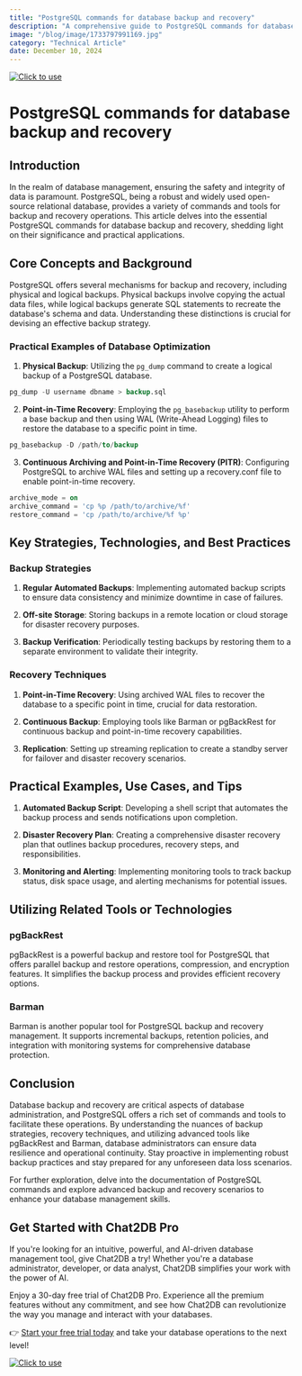 ```yaml
---
title: "PostgreSQL commands for database backup and recovery"
description: "A comprehensive guide to PostgreSQL commands for database backup and recovery, covering key concepts, strategies, practical examples, and tools."
image: "/blog/image/1733797991169.jpg"
category: "Technical Article"
date: December 10, 2024
---
```

[![Click to use](/image/blog/bg/chat2db1.png)](https://app.chat2db.ai/)
# PostgreSQL commands for database backup and recovery


<Authors date="December 10, 2024">
  <Author name="Ethan Clarke" link="https://chat2db.ai" />
</Authors>

## Introduction

In the realm of database management, ensuring the safety and integrity of data is paramount. PostgreSQL, being a robust and widely used open-source relational database, provides a variety of commands and tools for backup and recovery operations. This article delves into the essential PostgreSQL commands for database backup and recovery, shedding light on their significance and practical applications.

## Core Concepts and Background

PostgreSQL offers several mechanisms for backup and recovery, including physical and logical backups. Physical backups involve copying the actual data files, while logical backups generate SQL statements to recreate the database's schema and data. Understanding these distinctions is crucial for devising an effective backup strategy.

### Practical Examples of Database Optimization

1. **Physical Backup**: Utilizing the `pg_dump` command to create a logical backup of a PostgreSQL database.

```sql
pg_dump -U username dbname > backup.sql
```

2. **Point-in-Time Recovery**: Employing the `pg_basebackup` utility to perform a base backup and then using WAL (Write-Ahead Logging) files to restore the database to a specific point in time.

```sql
pg_basebackup -D /path/to/backup
```

3. **Continuous Archiving and Point-in-Time Recovery (PITR)**: Configuring PostgreSQL to archive WAL files and setting up a recovery.conf file to enable point-in-time recovery.

```sql
archive_mode = on
archive_command = 'cp %p /path/to/archive/%f'
restore_command = 'cp /path/to/archive/%f %p'
```

## Key Strategies, Technologies, and Best Practices

### Backup Strategies

1. **Regular Automated Backups**: Implementing automated backup scripts to ensure data consistency and minimize downtime in case of failures.

2. **Off-site Storage**: Storing backups in a remote location or cloud storage for disaster recovery purposes.

3. **Backup Verification**: Periodically testing backups by restoring them to a separate environment to validate their integrity.

### Recovery Techniques

1. **Point-in-Time Recovery**: Using archived WAL files to recover the database to a specific point in time, crucial for data restoration.

2. **Continuous Backup**: Employing tools like Barman or pgBackRest for continuous backup and point-in-time recovery capabilities.

3. **Replication**: Setting up streaming replication to create a standby server for failover and disaster recovery scenarios.

## Practical Examples, Use Cases, and Tips

1. **Automated Backup Script**: Developing a shell script that automates the backup process and sends notifications upon completion.

2. **Disaster Recovery Plan**: Creating a comprehensive disaster recovery plan that outlines backup procedures, recovery steps, and responsibilities.

3. **Monitoring and Alerting**: Implementing monitoring tools to track backup status, disk space usage, and alerting mechanisms for potential issues.

## Utilizing Related Tools or Technologies

### pgBackRest

pgBackRest is a powerful backup and restore tool for PostgreSQL that offers parallel backup and restore operations, compression, and encryption features. It simplifies the backup process and provides efficient recovery options.

### Barman

Barman is another popular tool for PostgreSQL backup and recovery management. It supports incremental backups, retention policies, and integration with monitoring systems for comprehensive database protection.

## Conclusion

Database backup and recovery are critical aspects of database administration, and PostgreSQL offers a rich set of commands and tools to facilitate these operations. By understanding the nuances of backup strategies, recovery techniques, and utilizing advanced tools like pgBackRest and Barman, database administrators can ensure data resilience and operational continuity. Stay proactive in implementing robust backup practices and stay prepared for any unforeseen data loss scenarios.

For further exploration, delve into the documentation of PostgreSQL commands and explore advanced backup and recovery scenarios to enhance your database management skills.

## Get Started with Chat2DB Pro

If you're looking for an intuitive, powerful, and AI-driven database management tool, give Chat2DB a try! Whether you're a database administrator, developer, or data analyst, Chat2DB simplifies your work with the power of AI.

Enjoy a 30-day free trial of Chat2DB Pro. Experience all the premium features without any commitment, and see how Chat2DB can revolutionize the way you manage and interact with your databases.

👉 [Start your free trial today](https://app.chat2db.ai/) and take your database operations to the next level!

[![Click to use](/image/blog/bg/chat2db.jpg)](https://app.chat2db.ai/)